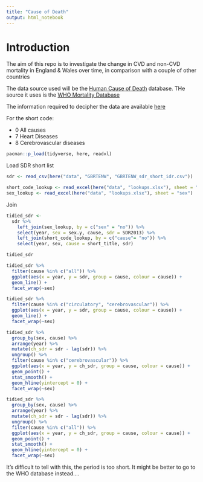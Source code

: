 ```yaml
---
title: "Cause of Death"
output: html_notebook
---
```


# Introduction

The aim of this repo is to investigate the change in CVD and non-CVD mortality in England & Wales over time, in comparison with a couple of other countries 

The data source used will be the [Human Cause of Death](https://www.causesofdeath.org/) database. THe source it uses is the [WHO Mortality Database](https://www.who.int/healthinfo/statistics/mortality_rawdata/en/) 

The information required to decipher the data are available [here](https://www.causesofdeath.org/docs/formats.pdf)

For the short code:

* 0   All causes
* 7   Heart Diseases
* 8   Cerebrovascular diseases

```r
pacman::p_load(tidyverse, here, readxl)


```

Load SDR short list

```r

sdr <- read_csv(here("data", "GBRTENW", "GBRTENW_sdr_short_idr.csv"))

```


```r
short_code_lookup <- read_excel(here("data", "lookups.xlsx"), sheet = "cause_short")
sex_lookup <- read_excel(here("data", "lookups.xlsx"), sheet = "sex")
```

Join

```r
tidied_sdr <- 
  sdr %>% 
    left_join(sex_lookup, by = c("sex" = "no")) %>% 
    select(year, sex = sex.y, cause, sdr = SDR2013) %>% 
    left_join(short_code_lookup, by = c("cause"= "no")) %>% 
    select(year, sex, cause = short_title, sdr)

tidied_sdr

```


```r

tidied_sdr %>% 
  filter(cause %in% c("all")) %>% 
  ggplot(aes(x = year, y = sdr, group = cause, colour = cause)) + 
  geom_line() +
  facet_wrap(~sex)

tidied_sdr %>% 
  filter(cause %in% c("circulatory", "cerebrovascular")) %>% 
  ggplot(aes(x = year, y = sdr, group = cause, colour = cause)) + 
  geom_line() +
  facet_wrap(~sex)

tidied_sdr %>% 
  group_by(sex, cause) %>% 
  arrange(year) %>% 
  mutate(ch_sdr = sdr - lag(sdr)) %>% 
  ungroup() %>% 
  filter(cause %in% c("cerebrovascular")) %>% 
  ggplot(aes(x = year, y = ch_sdr, group = cause, colour = cause)) + 
  geom_point() +
  stat_smooth() +
  geom_hline(yintercept = 0) +
  facet_wrap(~sex)

tidied_sdr %>% 
  group_by(sex, cause) %>% 
  arrange(year) %>% 
  mutate(ch_sdr = sdr - lag(sdr)) %>% 
  ungroup() %>% 
  filter(cause %in% c("all")) %>% 
  ggplot(aes(x = year, y = ch_sdr, group = cause, colour = cause)) + 
  geom_point() +
  stat_smooth() +
  geom_hline(yintercept = 0) +
  facet_wrap(~sex)

```


It's difficult to tell with this, the period is too short. It might be better to go to the WHO database instead....